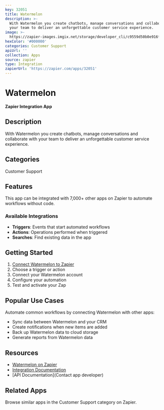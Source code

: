 ```yaml
---
key: 32051
title: Watermelon
description: >-
  With Watermelon you create chatbots, manage conversations and collaborate with
  your team to deliver an unforgettable customer service experience.
image: >-
  https://zapier-images.imgix.net/storage/developer_cli/c9559d50b0e916fcbffc31fe3ebfd39d.png?auto=format%2Ccompress&ixlib=python-3.0.0&q=50
hexColor: '#000000'
categories: Customer Support
apiUrl: ''
collection: Apps
source: zapier
type: Integration
zapierUrl: 'https://zapier.com/apps/32051'
---
```

# Watermelon

**Zapier Integration App**

## Description

With Watermelon you create chatbots, manage conversations and collaborate with your team to deliver an unforgettable customer service experience.

## Categories

Customer Support

## Features

This app can be integrated with 7,000+ other apps on Zapier to automate workflows without code.

### Available Integrations

- **Triggers**: Events that start automated workflows
- **Actions**: Operations performed when triggered
- **Searches**: Find existing data in the app

## Getting Started

1. [Connect Watermelon to Zapier](https://zapier.com/apps/32051)
2. Choose a trigger or action
3. Connect your Watermelon account
4. Configure your automation
5. Test and activate your Zap

## Popular Use Cases

Automate common workflows by connecting Watermelon with other apps:

- Sync data between Watermelon and your CRM
- Create notifications when new items are added
- Back up Watermelon data to cloud storage
- Generate reports from Watermelon data

## Resources

- [Watermelon on Zapier](https://zapier.com/apps/32051)
- [Integration Documentation](https://zapier.com/apps/32051/integrations)
- [API Documentation](Contact app developer)

## Related Apps

Browse similar apps in the Customer Support category on Zapier.
